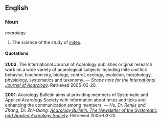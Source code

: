 ==English==
===Noun===
''acarology''
# The science of the study of [[mite]]s.
====Quotations====
'''2003''': The International Journal of Acarology publishes original research work on a wide variety of acarological subjects including mite and tick behavior, biochemistry, biology, control, ecology, evolution, morphology, physiology, systematics and taxonomy. &mdash; ''Scope note for the [http://pw2.netcom.com/~v.prasad/IJA_Web_Pages/ International Journal of Acarology].''  Retrieved 2005-03-20.

'''2001''': Acarology Bulletin aims at providing members of Systematic and Applied
Acarology Society with information about mites and ticks and enhancing the
communication among members. &mdash; ''Hu, Dr. Renjie and Zhang, Dr. Zhi-Qiang. [http://gort.ucsd.edu/newjour/a/msg03146.html Acarology Bulletin: The Newsletter of the Systematic and Applied Acarology Society].''  Retrieved 2005-03-20.

{{Wikipedia}}